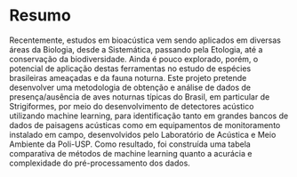 # Resumo {-}

Recentemente, estudos em bioacústica vem sendo aplicados em diversas áreas da Biologia, desde a Sistemática, passando pela Etologia, até a conservação da biodiversidade. Ainda é pouco explorado, porém, o potencial de aplicação destas ferramentas no estudo de espécies brasileiras ameaçadas e da fauna noturna. Este projeto pretende desenvolver uma metodologia de obtenção e análise de dados de presença/ausência de aves noturnas típicas do Brasil, em particular de Strigiformes, por meio do desenvolvimento de detectores acústico utilizando machine learning, para identificação tanto em grandes bancos de dados de paisagens acústicas como em equipamentos de monitoramento instalado em campo, desenvolvidos pelo Laboratório de Acústica e Meio Ambiente da Poli-USP. Como resultado, foi construída uma tabela comparativa de métodos de machine learning quanto a acurácia e complexidade do pré-processamento dos dados.